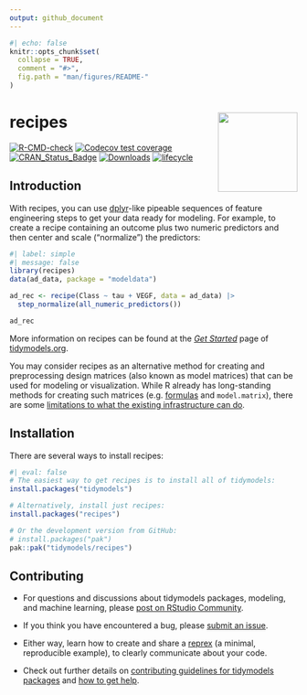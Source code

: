 ```yaml
---
output: github_document
---
```


```r
#| echo: false
knitr::opts_chunk$set(
  collapse = TRUE,
  comment = "#>",
  fig.path = "man/figures/README-"
)
```

# recipes <a href='https://recipes.tidymodels.org'><img src='man/figures/logo.png' align="right" height="139" /></a>

<!-- badges: start -->
[![R-CMD-check](https://github.com/tidymodels/recipes/workflows/R-CMD-check/badge.svg)](https://github.com/tidymodels/recipes/actions)
[![Codecov test coverage](https://codecov.io/gh/tidymodels/recipes/graph/badge.svg)](https://app.codecov.io/gh/tidymodels/recipes)
[![CRAN_Status_Badge](https://www.r-pkg.org/badges/version/recipes)](https://CRAN.R-project.org/package=recipes)
[![Downloads](https://cranlogs.r-pkg.org/badges/recipes)](https://CRAN.R-project.org/package=recipes)
[![lifecycle](https://img.shields.io/badge/lifecycle-stable-brightgreen.svg)](https://lifecycle.r-lib.org/articles/stages.html)
<!-- badges: end -->

## Introduction

With recipes, you can use [dplyr](https://dplyr.tidyverse.org/)-like pipeable sequences of feature engineering steps to get your data ready for modeling. For example, to create a recipe containing an outcome plus two numeric predictors and then center and scale ("normalize") the predictors:

```r
#| label: simple
#| message: false
library(recipes)
data(ad_data, package = "modeldata")

ad_rec <- recipe(Class ~ tau + VEGF, data = ad_data) |>
  step_normalize(all_numeric_predictors())

ad_rec
```

More information on recipes can be found at the [_Get Started_](https://www.tidymodels.org/start/recipes/) page of [tidymodels.org](https://www.tidymodels.org). 

You may consider recipes as an alternative method for creating and preprocessing design matrices (also known as model matrices) that can be used for modeling or visualization. While R already has long-standing methods for creating such matrices (e.g. [formulas](https://rviews.rstudio.com/2017/02/01/the-r-formula-method-the-good-parts/) and `model.matrix`), there are some [limitations to what the existing infrastructure can do](https://rviews.rstudio.com/2017/03/01/the-r-formula-method-the-bad-parts/). 

## Installation

There are several ways to install recipes:

```r
#| eval: false
# The easiest way to get recipes is to install all of tidymodels:
install.packages("tidymodels")

# Alternatively, install just recipes:
install.packages("recipes")

# Or the development version from GitHub:
# install.packages("pak")
pak::pak("tidymodels/recipes")
```

## Contributing

- For questions and discussions about tidymodels packages, modeling, and machine learning, please [post on RStudio Community](https://forum.posit.co/c/ml/15).

- If you think you have encountered a bug, please [submit an issue](https://github.com/tidymodels/recipes/issues).

- Either way, learn how to create and share a [reprex](https://reprex.tidyverse.org/articles/articles/learn-reprex.html) (a minimal, reproducible example), to clearly communicate about your code.

- Check out further details on [contributing guidelines for tidymodels packages](https://www.tidymodels.org/contribute/) and [how to get help](https://www.tidymodels.org/help/).
